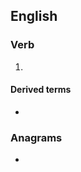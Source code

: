 ==English==

===Verb===
{{head|en|verb form}}

# {{en-past of|coddle}}

====Derived terms====
* {{l|en|coddled egg}}

===Anagrams===
* {{anagrams|en|clodded}}